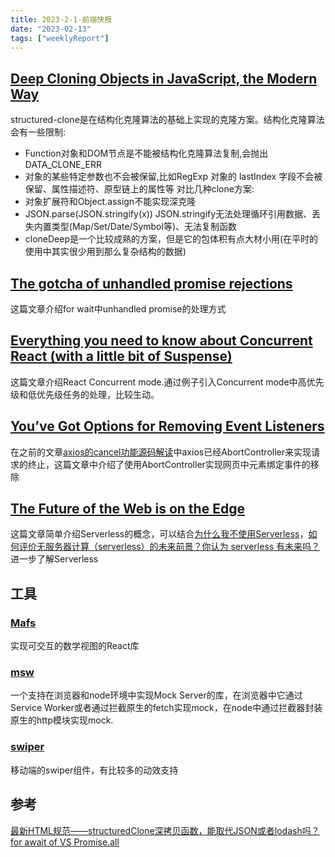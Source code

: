 ```yaml
---
title: 2023-2-1-前端快报
date: "2023-02-13"  
tags: ["weeklyReport"]
---
```



## [Deep Cloning Objects in JavaScript, the Modern Way](https://www.builder.io/blog/structured-clone)  
structured-clone是在结构化克隆算法的基础上实现的克隆方案。结构化克隆算法会有一些限制:
* Function对象和DOM节点是不能被结构化克隆算法复制,会抛出DATA_CLONE_ERR
* 对象的某些特定参数也不会被保留,比如RegExp 对象的 lastIndex 字段不会被保留、属性描述符、原型链上的属性等
对比几种clone方案:
* 对象扩展符和Object.assign不能实现深克隆
* JSON.parse(JSON.stringify(x))  JSON.stringify无法处理循环引用数据、丢失内置类型(Map/Set/Date/Symbol等)、无法复制函数
* cloneDeep是一个比较成熟的方案，但是它的包体积有点大材小用(在平时的使用中其实很少用到那么复杂结构的数据)

## [The gotcha of unhandled promise rejections](https://jakearchibald.com/2023/unhandled-rejections/#unhandled-rejections-are-problematic)  
这篇文章介绍for wait中unhandled promise的处理方式

## [Everything you need to know about Concurrent React (with a little bit of Suspense)](https://blog.codeminer42.com/everything-you-need-to-know-about-concurrent-react-with-a-little-bit-of-suspense/)
这篇文章介绍React Concurrent mode.通过例子引入Concurrent mode中高优先级和低优先级任务的处理，比较生动。

## [You’ve Got Options for Removing Event Listeners](https://www.macarthur.me/posts/options-for-removing-event-listeners)  
在之前的文章[axios的cancel功能源码解读](https://icantunderstand.github.io/blog/axios-cancel)中axios已经AbortController来实现请求的终止，这篇文章中介绍了使用AbortController实现网页中元素绑定事件的移除

## [The Future of the Web is on the Edge](https://deno.com/blog/the-future-of-web-is-on-the-edge)
这篇文章简单介绍Serverless的概念，可以结合[为什么我不使用Serverless](https://juejin.cn/post/6996271746898722830)，[如何评价无服务器计算（serverless）的未来前景？你认为 serverless 有未来吗？](https://www.zhihu.com/question/506704568)进一步了解Serverless

## 工具

### [Mafs](https://mafs.dev/)
实现可交互的数学视图的React库

### [msw](https://github.com/mswjs/msw)
一个支持在浏览器和node环境中实现Mock Server的库，在浏览器中它通过Service Worker或者通过拦截原生的fetch实现mock，在node中通过拦截器封装原生的http模块实现mock.

### [swiper](https://github.com/nolimits4web/swiper) 
移动端的swiper组件，有比较多的动效支持

## 参考

[最新HTML规范——structuredClone深拷贝函数，能取代JSON或者lodash吗？](https://juejin.cn/post/7044934738431180830)
[for await of VS Promise.all](https://stackoverflow.com/questions/59694309/for-await-of-vs-promise-all)


